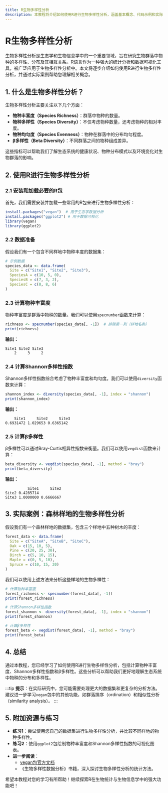 ```yaml
---
title: R生物多样性分析
description: 本教程将介绍如何使用R进行生物多样性分析，涵盖基本概念、代码示例和实际案例，适合初学者学习。
---
```


# R生物多样性分析

生物多样性分析是生态学和生物信息学中的一个重要领域，旨在研究生物群落中物种的多样性、分布及其相互关系。R语言作为一种强大的统计分析和数据可视化工具，被广泛应用于生物多样性分析中。本文将逐步介绍如何使用R进行生物多样性分析，并通过实际案例帮助您理解相关概念。

## 1. 什么是生物多样性分析？

生物多样性分析主要关注以下几个方面：
- **物种丰富度（Species Richness）**：群落中物种的数量。
- **物种多样性（Species Diversity）**：不仅考虑物种数量，还考虑物种的相对丰度。
- **物种均匀度（Species Evenness）**：物种在群落中的分布均匀程度。
- **β多样性（Beta Diversity）**：不同群落之间的物种组成差异。

这些指标可以帮助我们了解生态系统的健康状况、物种分布模式以及环境变化对生物群落的影响。

## 2. 使用R进行生物多样性分析

### 2.1 安装和加载必要的R包

首先，我们需要安装并加载一些常用的R包来进行生物多样性分析：

```r
install.packages("vegan")  # 用于生态学数据分析
install.packages("ggplot2") # 用于数据可视化
library(vegan)
library(ggplot2)
```

### 2.2 数据准备

假设我们有一个包含不同样地中物种丰度的数据集：

```r
# 示例数据
species_data <- data.frame(
  Site = c("Site1", "Site2", "Site3"),
  SpeciesA = c(10, 5, 0),
  SpeciesB = c(7, 3, 2),
  SpeciesC = c(0, 8, 6)
)
```

### 2.3 计算物种丰富度

物种丰富度是群落中物种的数量。我们可以使用`specnumber`函数来计算：

```r
richness <- specnumber(species_data[, -1])  # 排除第一列（样地名称）
print(richness)
```

**输出：**
```
Site1 Site2 Site3 
    2     3     2 
```

### 2.4 计算Shannon多样性指数

Shannon多样性指数综合考虑了物种丰富度和均匀度。我们可以使用`diversity`函数来计算：

```r
shannon_index <- diversity(species_data[, -1], index = "shannon")
print(shannon_index)
```

**输出：**
```
    Site1     Site2     Site3 
0.6931472 1.029653 0.6365142 
```

### 2.5 计算β多样性

β多样性可以通过Bray-Curtis相异性指数来衡量。我们可以使用`vegdist`函数来计算：

```r
beta_diversity <- vegdist(species_data[, -1], method = "bray")
print(beta_diversity)
```

**输出：**
```
          Site1     Site2
Site2 0.4285714          
Site3 1.0000000 0.6666667
```

## 3. 实际案例：森林样地的生物多样性分析

假设我们有一个森林样地的数据集，包含三个样地中五种树木的丰度：

```r
forest_data <- data.frame(
  Site = c("SiteA", "SiteB", "SiteC"),
  Oak = c(15, 10, 5),
  Pine = c(20, 25, 30),
  Birch = c(5, 10, 15),
  Maple = c(0, 5, 10),
  Spruce = c(10, 15, 20)
)
```

我们可以使用上述方法来分析这些样地的生物多样性：

```r
# 计算物种丰富度
forest_richness <- specnumber(forest_data[, -1])
print(forest_richness)

# 计算Shannon多样性指数
forest_shannon <- diversity(forest_data[, -1], index = "shannon")
print(forest_shannon)

# 计算β多样性
forest_beta <- vegdist(forest_data[, -1], method = "bray")
print(forest_beta)
```

## 4. 总结

通过本教程，您已经学习了如何使用R进行生物多样性分析，包括计算物种丰富度、Shannon多样性指数和β多样性。这些分析可以帮助我们更好地理解生态系统中物种的分布和多样性。

:::tip
**提示**：在实际研究中，您可能需要处理更大的数据集和更复杂的分析方法。建议进一步学习`vegan`包中的其他功能，如群落排序（ordination）和相似性分析（similarity analysis）。
:::

## 5. 附加资源与练习

- **练习1**：尝试使用您自己的数据集进行生物多样性分析，并比较不同样地的物种多样性。
- **练习2**：使用`ggplot2`包绘制物种丰富度和Shannon多样性指数的可视化图表。
- **进一步阅读**：
  - [vegan包官方文档](https://cran.r-project.org/web/packages/vegan/vignettes/intro-vegan.pdf)
  - 《生物多样性数据分析》书籍，深入探讨生物多样性分析的统计方法。

希望本教程对您的学习有所帮助！继续探索R在生物统计与生物信息学中的强大功能吧！